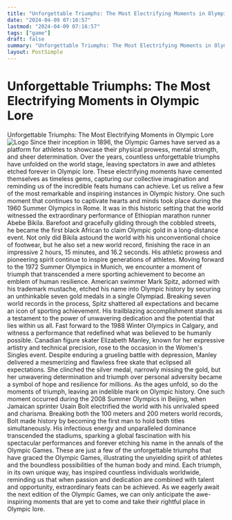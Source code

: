 ```yaml
---
title: "Unforgettable Triumphs: The Most Electrifying Moments in Olympic Lore"
date: "2024-04-09 07:16:57"
lastmod: "2024-04-09 07:16:57"
tags: ["game"]
draft: false
summary: "Unforgettable Triumphs: The Most Electrifying Moments in Olympic Lore"
layout: PostSimple
---
```

# Unforgettable Triumphs: The Most Electrifying Moments in Olympic Lore
Unforgettable Triumphs: The Most Electrifying Moments in Olympic Lore
<img alt="Logo" src="https://cdn.seniorsselection.com/src_image/842e7a1641a6c21ac12f6b71d72a3fa0.webp"/>
Since their inception in 1896, the Olympic Games have served as a platform for athletes to showcase their physical prowess, mental strength, and sheer determination. Over the years, countless unforgettable triumphs have unfolded on the world stage, leaving spectators in awe and athletes etched forever in Olympic lore. These electrifying moments have cemented themselves as timeless gems, capturing our collective imagination and reminding us of the incredible feats humans can achieve. Let us relive a few of the most remarkable and inspiring instances in Olympic history.
One such moment that continues to captivate hearts and minds took place during the 1960 Summer Olympics in Rome. It was in this historic setting that the world witnessed the extraordinary performance of Ethiopian marathon runner Abebe Bikila. Barefoot and gracefully gliding through the cobbled streets, he became the first black African to claim Olympic gold in a long-distance event. Not only did Bikila astound the world with his unconventional choice of footwear, but he also set a new world record, finishing the race in an impressive 2 hours, 15 minutes, and 16.2 seconds. His athletic prowess and pioneering spirit continue to inspire generations of athletes.
Moving forward to the 1972 Summer Olympics in Munich, we encounter a moment of triumph that transcended a mere sporting achievement to become an emblem of human resilience. American swimmer Mark Spitz, adorned with his trademark mustache, etched his name into Olympic history by securing an unthinkable seven gold medals in a single Olympiad. Breaking seven world records in the process, Spitz shattered all expectations and became an icon of sporting achievement. His trailblazing accomplishment stands as a testament to the power of unwavering dedication and the potential that lies within us all.
Fast forward to the 1988 Winter Olympics in Calgary, and witness a performance that redefined what was believed to be humanly possible. Canadian figure skater Elizabeth Manley, known for her expressive artistry and technical precision, rose to the occasion in the Women's Singles event. Despite enduring a grueling battle with depression, Manley delivered a mesmerizing and flawless free skate that eclipsed all expectations. She clinched the silver medal, narrowly missing the gold, but her unwavering determination and triumph over personal adversity became a symbol of hope and resilience for millions.
As the ages unfold, so do the moments of triumph, leaving an indelible mark on Olympic history. One such moment occurred during the 2008 Summer Olympics in Beijing, when Jamaican sprinter Usain Bolt electrified the world with his unrivaled speed and charisma. Breaking both the 100 meters and 200 meters world records, Bolt made history by becoming the first man to hold both titles simultaneously. His infectious energy and unparalleled dominance transcended the stadiums, sparking a global fascination with his spectacular performances and forever etching his name in the annals of the Olympic Games.
These are just a few of the unforgettable triumphs that have graced the Olympic Games, illustrating the unyielding spirit of athletes and the boundless possibilities of the human body and mind. Each triumph, in its own unique way, has inspired countless individuals worldwide, reminding us that when passion and dedication are combined with talent and opportunity, extraordinary feats can be achieved. As we eagerly await the next edition of the Olympic Games, we can only anticipate the awe-inspiring moments that are yet to come and take their rightful place in Olympic lore.
        